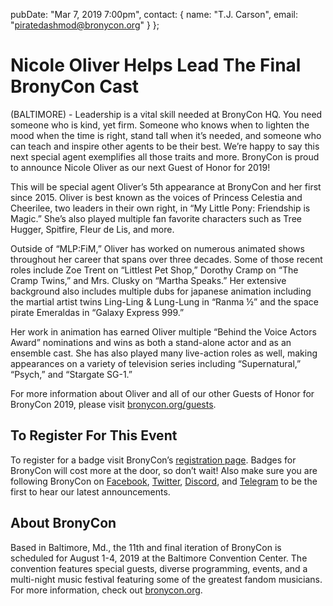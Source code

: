   pubDate: "Mar 7, 2019 7:00pm",
  contact: {
    name: "T.J. Carson",
    email: "piratedashmod@bronycon.org"
  }
};

# Nicole Oliver Helps Lead The Final BronyCon Cast

(BALTIMORE) - Leadership is a vital skill needed at BronyCon HQ. You need someone who is kind, yet firm. Someone who knows when to lighten the mood when the time is right, stand tall when it’s needed, and someone who can teach and inspire other agents to be their best. We’re happy to say this next special agent exemplifies all those traits and more. BronyCon is proud to announce Nicole Oliver as our next Guest of Honor for 2019!

This will be special agent Oliver’s 5th appearance at BronyCon and her first since 2015. Oliver is best known as the voices of Princess Celestia and Cheerilee, two leaders in their own right, in “My Little Pony: Friendship is Magic.” She’s also played multiple fan favorite characters such as Tree Hugger, Spitfire, Fleur de Lis, and more.

Outside of “MLP:FiM,” Oliver has worked on numerous animated shows throughout her career that spans over three decades. Some of those recent roles include Zoe Trent on “Littlest Pet Shop,” Dorothy Cramp on “The Cramp Twins,” and Mrs. Clusky on “Martha Speaks.” Her extensive background also includes multiple dubs for japanese animation including the martial artist twins Ling-Ling & Lung-Lung in “Ranma ½” and the space pirate Emeraldas in “Galaxy Express 999.”

Her work in animation has earned Oliver multiple “Behind the Voice Actors Award” nominations and wins as both a stand-alone actor and as an ensemble cast. She has also played many live-action roles as well, making appearances on a variety of television series including “Supernatural,” “Psych,” and “Stargate SG-1.”

For more information about Oliver and all of our other Guests of Honor for BronyCon 2019, please visit [bronycon.org/guests](https://bronycon.org/guests).

## To Register For This Event

To register for a badge visit BronyCon’s [registration page](http://bronycon.org#register). Badges for BronyCon will cost more at the door, so don’t wait! Also make sure you are following BronyCon on [Facebook](https://www.facebook.com/BronyCon), [Twitter](https://twitter.com/bronycon), [Discord](https://twitter.com/bronycon), and [Telegram](https://t.me/BronyCon) to be the first to hear our latest announcements.

## About BronyCon

Based in Baltimore, Md., the 11th and final iteration of BronyCon is scheduled for August 1-4, 2019 at the Baltimore Convention Center. The convention features special guests, diverse programming, events, and a multi-night music festival featuring some of the greatest fandom musicians. For more information, check out [bronycon.org](https://bronycon.org).
